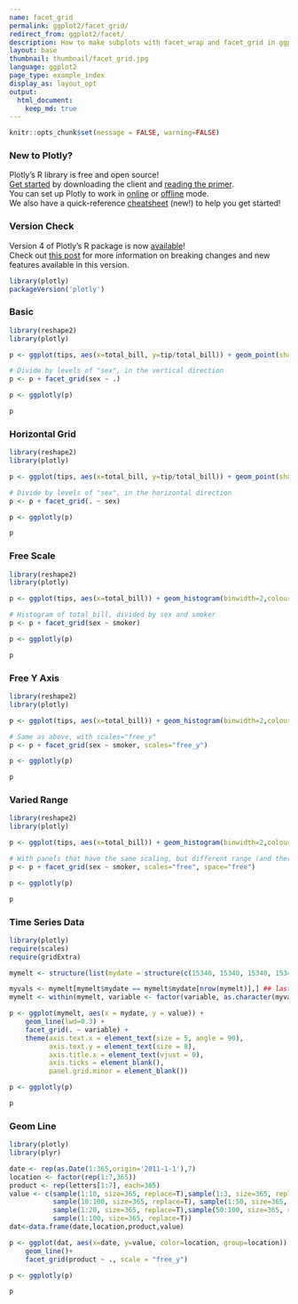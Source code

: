 ```yaml
---
name: facet_grid
permalink: ggplot2/facet_grid/
redirect_from: ggplot2/facet/
description: How to make subplots with facet_wrap and facet_grid in ggplot2 and R.
layout: base
thumbnail: thumbnail/facet_grid.jpg
language: ggplot2
page_type: example_index
display_as: layout_opt
output:
  html_document:
    keep_md: true
---
```


```r
knitr::opts_chunk$set(message = FALSE, warning=FALSE)
```

### New to Plotly?

Plotly's R library is free and open source!<br>
[Get started](https://plot.ly/r/getting-started/) by downloading the client and [reading the primer](https://plot.ly/r/getting-started/).<br>
You can set up Plotly to work in [online](https://plot.ly/r/getting-started/#hosting-graphs-in-your-online-plotly-account) or [offline](https://plot.ly/r/offline/) mode.<br>
We also have a quick-reference [cheatsheet](https://images.plot.ly/plotly-documentation/images/r_cheat_sheet.pdf) (new!) to help you get started!

### Version Check

Version 4 of Plotly's R package is now [available](https://plot.ly/r/getting-started/#installation)!<br>
Check out [this post](http://moderndata.plot.ly/upgrading-to-plotly-4-0-and-above/) for more information on breaking changes and new features available in this version.

```r
library(plotly)
packageVersion('plotly')
```

### Basic

```r
library(reshape2)
library(plotly)

p <- ggplot(tips, aes(x=total_bill, y=tip/total_bill)) + geom_point(shape=1)

# Divide by levels of "sex", in the vertical direction
p <- p + facet_grid(sex ~ .)

p <- ggplotly(p)

p
```

### Horizontal Grid

```r
library(reshape2)
library(plotly)

p <- ggplot(tips, aes(x=total_bill, y=tip/total_bill)) + geom_point(shape=1)

# Divide by levels of "sex", in the horizontal direction
p <- p + facet_grid(. ~ sex)

p <- ggplotly(p)

p
```

### Free Scale

```r
library(reshape2)
library(plotly)

p <- ggplot(tips, aes(x=total_bill)) + geom_histogram(binwidth=2,colour="white")

# Histogram of total_bill, divided by sex and smoker
p <- p + facet_grid(sex ~ smoker)

p <- ggplotly(p)

p
```

### Free Y Axis

```r
library(reshape2)
library(plotly)

p <- ggplot(tips, aes(x=total_bill)) + geom_histogram(binwidth=2,colour="white")

# Same as above, with scales="free_y"
p <- p + facet_grid(sex ~ smoker, scales="free_y")

p <- ggplotly(p)

p
```

### Varied Range

```r
library(reshape2)
library(plotly)

p <- ggplot(tips, aes(x=total_bill)) + geom_histogram(binwidth=2,colour="white")

# With panels that have the same scaling, but different range (and therefore different physical sizes)
p <- p + facet_grid(sex ~ smoker, scales="free", space="free")

p <- ggplotly(p)

p
```

### Time Series Data

```r
library(plotly)
require(scales)
require(gridExtra)

mymelt <- structure(list(mydate = structure(c(15340, 15340, 15340, 15340, 15340, 15340, 15340, 15340, 15340, 15340, 15340, 15340, 15371, 15371, 15371, 15371, 15371, 15371, 15371, 15371, 15371, 15371, 15371, 15371, 15400, 15400, 15400, 15400, 15400, 15400, 15400, 15400, 15400, 15400, 15400, 15400, 15431, 15431, 15431, 15431, 15431, 15431, 15431, 15431, 15431, 15431, 15431, 15431, 15461, 15461, 15461, 15461, 15461, 15461, 15461, 15461, 15461, 15461, 15461, 15461, 15492, 15492, 15492, 15492, 15492, 15492, 15492, 15492, 15492, 15492, 15492, 15492, 15522, 15522, 15522, 15522, 15522, 15522, 15522, 15522, 15522, 15522, 15522, 15522, 15553, 15553, 15553, 15553, 15553, 15553, 15553, 15553, 15553, 15553, 15553, 15553), class = "Date"), variable = c("b", "bc", "f", "in", "it", "l", "of", "o", "pr", "s", "total", "tr", "b", "bc", "f", "in", "it", "l", "of", "o", "pr", "s", "total", "tr", "b", "bc", "f", "in", "it", "l", "of", "o", "pr", "s", "total", "tr", "b", "bc", "f", "in", "it", "l", "of", "o", "pr", "s", "total", "tr", "b", "bc", "f", "in", "it", "l", "of", "o", "pr", "s", "total", "tr", "b", "bc", "f", "in", "it", "l", "of", "o", "pr", "s", "total", "tr", "b", "bc", "f", "in", "it", "l", "of", "o", "pr", "s", "total", "tr", "b", "bc", "f", "in", "it", "l", "of", "o", "pr", "s", "total", "tr"), value = c(-23, 6.90000000000001, 459.799999999999, -403.6, -56.1, -95, -13.8, 32.6, 121.5, -15.7, 26.2000000000007, 12.5, -25.1, 238.3, 1047.2, -803.2, -151.5, -260.5, -59.6, -93.8, 461.5, -37.7, 26.7999999999993, -288.8, -46.4, 249, 1289.8, -783.2, -188.1, -414.9, -77.7, -61, 928.4, -36.8, 17.4000000000015, -841.7, -46.5, 276.2, 1384.8, -541.1, -71.8999999999999, -433.3, -61.3, -28.3, 494.699999999999, -23.4, -14.5999999999985, -964.5, -46.1, 376.2, 1020.1, -119.4, 56.8000000000001, -447.7, -9.50000000000001, 14.2, -9.20000000000164, 2.5, -42.7999999999993, -880.6, -52.9, 345.5, 892.599999999999, -241.8, 144.3, -428.2, -3.30000000000001, 91.9, -294.800000000002, -5.19999999999999, -42.1999999999971, -490.1, -64.5, 379.7, 679.299999999999, -143.1, 185.9, -419.8, -4.30000000000001, 182.4, -421.900000000002, 1.80000000000001, -59.8999999999978, -435.2, -80.2, 422.2, 645.499999999998, -391.4, 76.6000000000001, -387.4, -1.70000000000001, 211.2, -131.500000000002, -10.6, -40.8999999999978, -393.6), fill = c("#A4D3EE80", "#A478AB80", "#01AEF080", "#8DC73F80", "#F8931D80", "#FFAAAA80", "#8C8C8C", "#D38D5F80", "#23238E80", "#77B9B780", "#C8373780", "#EEDD8280", "#A4D3EE80", "#A478AB80", "#01AEF080", "#8DC73F80", "#F8931D80", "#FFAAAA80", "#8C8C8C", "#D38D5F80", "#23238E80", "#77B9B780", "#C8373780", "#EEDD8280", "#A4D3EE80", "#A478AB80", "#01AEF080", "#8DC73F80", "#F8931D80", "#FFAAAA80", "#8C8C8C", "#D38D5F80", "#23238E80", "#77B9B780", "#C8373780", "#EEDD8280", "#A4D3EE80", "#A478AB80", "#01AEF080", "#8DC73F80", "#F8931D80", "#FFAAAA80", "#8C8C8C", "#D38D5F80", "#23238E80", "#77B9B780", "#C8373780", "#EEDD8280", "#A4D3EE80", "#A478AB80", "#01AEF080", "#8DC73F80", "#F8931D80", "#FFAAAA80", "#8C8C8C", "#D38D5F80", "#23238E80", "#77B9B780", "#C8373780", "#EEDD8280", "#A4D3EE80", "#A478AB80", "#01AEF080", "#8DC73F80", "#F8931D80", "#FFAAAA80", "#8C8C8C", "#D38D5F80", "#23238E80", "#77B9B780", "#C8373780", "#EEDD8280", "#A4D3EE80", "#A478AB80", "#01AEF080", "#8DC73F80", "#F8931D80", "#FFAAAA80", "#8C8C8C", "#D38D5F80", "#23238E80", "#77B9B780", "#C8373780", "#EEDD8280", "#A4D3EE80", "#A478AB80", "#01AEF080", "#8DC73F80", "#F8931D80", "#FFAAAA80", "#8C8C8C", "#D38D5F80", "#23238E80", "#77B9B780", "#C8373780", "#EEDD8280")), .Names = c("mydate", "variable", "value", "fill"), row.names = c(NA, 96L), class = "data.frame")

myvals <- mymelt[mymelt$mydate == mymelt$mydate[nrow(mymelt)],] ## last date in mymelt should always be same as plotenddate as we subset earlier
mymelt <- within(mymelt, variable <- factor(variable, as.character(myvals[order(myvals$value, decreasing = T),]$variable), ordered = TRUE))

p <- ggplot(mymelt, aes(x = mydate, y = value)) +
    geom_line(lwd=0.3) +
    facet_grid(. ~ variable) +
    theme(axis.text.x = element_text(size = 5, angle = 90),
          axis.text.y = element_text(size = 8),
          axis.title.x = element_text(vjust = 0),
          axis.ticks = element_blank(),
          panel.grid.minor = element_blank())

p <- ggplotly(p)

p
```

### Geom Line

```r
library(plotly)
library(plyr)

date <- rep(as.Date(1:365,origin='2011-1-1'),7)
location <- factor(rep(1:7,365))
product <- rep(letters[1:7], each=365)
value <- c(sample(1:10, size=365, replace=T),sample(1:3, size=365, replace=T),
           sample(10:100, size=365, replace=T), sample(1:50, size=365, replace=T),
           sample(1:20, size=365, replace=T),sample(50:100, size=365, replace=T),
           sample(1:100, size=365, replace=T))
dat<-data.frame(date,location,product,value)

p <- ggplot(dat, aes(x=date, y=value, color=location, group=location)) +
    geom_line()+
    facet_grid(product ~ ., scale = "free_y")

p <- ggplotly(p)

p
```
